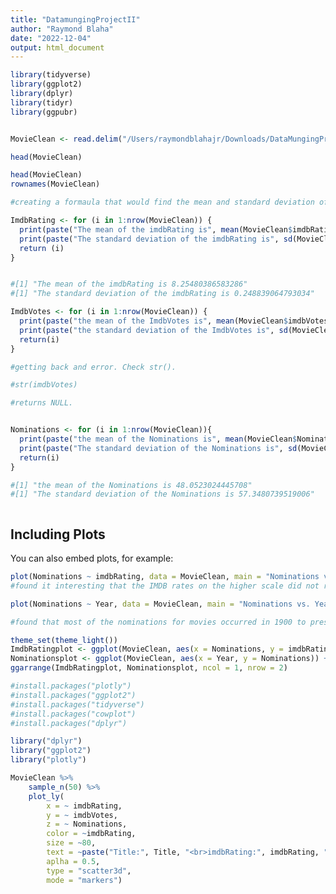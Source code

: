 ```yaml
---
title: "DatamungingProjectII"
author: "Raymond Blaha"
date: "2022-12-04"
output: html_document
---
```


```r
library(tidyverse)
library(ggplot2)
library(dplyr)
library(tidyr)
library(ggpubr)


MovieClean <- read.delim("/Users/raymondblahajr/Downloads/DataMungingProject-main/MovieCleanFullLong.csv", header = TRUE, sep = ",")

head(MovieClean)
```

```r
head(MovieClean)
rownames(MovieClean)

#creating a formaula that would find the mean and standard deviation of ImdbRating. 

ImdbRating <- for (i in 1:nrow(MovieClean)) {
  print(paste("The mean of the imdbRating is", mean(MovieClean$imdbRating)))
  print(paste("The standard deviation of the imdbRating is", sd(MovieClean$imdbRating)))
  return (i)
}


#[1] "The mean of the imdbRating is 8.25480386583286"
#[1] "The standard deviation of the imdbRating is 0.248839064793034"

ImdbVotes <- for (i in 1:nrow(MovieClean)) {
  print(paste("the mean of the ImdbVotes is", mean(MovieClean$imdbVotes)))
  print(paste("the standard deviation of the ImdbVotes is", sd(MovieClean$imdbVotes)))
  return(i)
}

#getting back and error. Check str().

#str(imdbVotes)

#returns NULL. 


Nominations <- for (i in 1:nrow(MovieClean)){
  print(paste("the mean of the Nominations is", mean(MovieClean$Nominations)))
  print(paste("The standard deviation of the Nominations is", sd(MovieClean$Nominations)))
  return(i)
}

#[1] "the mean of the Nominations is 48.0523024445708"
#[1] "The standard deviation of the Nominations is 57.3480739519006"



```
## Including Plots

You can also embed plots, for example:

```r

plot(Nominations ~ imdbRating, data = MovieClean, main = "Nominations vs. IMDB Rating", xlab = "IMDB Rating", ylab = "Nominations", col = "blue")
#found it interesting that the IMDB rates on the higher scale did not recieve as many nominations. Why is that?

plot(Nominations ~ Year, data = MovieClean, main = "Nominations vs. Year", xlab = "Year", ylab = "Nominations", col = "blue")

#found that most of the nominations for movies occurred in 1900 to present. 

```

```r


theme_set(theme_light())
ImdbRatingplot <- ggplot(MovieClean, aes(x = Nominations, y = imdbRating)) + geom_point() + geom_smooth(method = "lm") + labs(title = "Nominations vs imdbRating", x = "Nominations", y = "imdbRating") + theme(plot.title = element_text(hjust = 0.5))
Nominationsplot <- ggplot(MovieClean, aes(x = Year, y = Nominations)) + geom_point() + geom_smooth(method = "lm") + labs(title = "Year vs Nominations", x = "Year", y = "Nominations") + theme(plot.title = element_text(hjust = 0.5))
ggarrange(ImdbRatingplot, Nominationsplot, ncol = 1, nrow = 2)

```

```r
#install.packages("plotly")
#install.packages("ggplot2")
#install.packages("tidyverse")
#install.packages("cowplot")
#install.packages("dplyr")

library("dplyr")
library("ggplot2")
library("plotly")

MovieClean %>%
    sample_n(50) %>%
    plot_ly(
        x = ~ imdbRating,
        y = ~ imdbVotes,
        z = ~ Nominations,
        color = ~imdbRating,
        size = ~80,
        text = ~paste("Title:", Title, "<br>imdbRating:", imdbRating, "<br>imdbVotes:", imdbVotes, "<br>Nominations:", Nominations),
        aplha = 0.5,
        type = "scatter3d",
        mode = "markers")

```
```r




```
